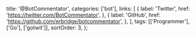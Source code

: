   title: '@BotCommentator',
  categories: ['bot'],
  links: [
    {
      label: 'Twitter',
      href: 'https://twitter.com/BotCommentator',
    },
    {
      label: 'GitHub',
      href: 'https://github.com/erbridge/botcommentator',
    },
  ],
  tags: [['Programmer'], ['Go'], ['gotwit']],
  sortOrder: 3,
};
